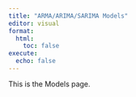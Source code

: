 ```yaml
---
title: "ARMA/ARIMA/SARIMA Models"
editor: visual
format:
  html:
    toc: false
execute:
  echo: false
---
```


This is the Models page.
